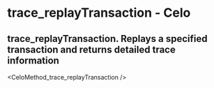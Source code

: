 # trace_replayTransaction  - Celo

## trace_replayTransaction. Replays a specified transaction and returns detailed trace information


<CeloMethod_trace_replayTransaction />
